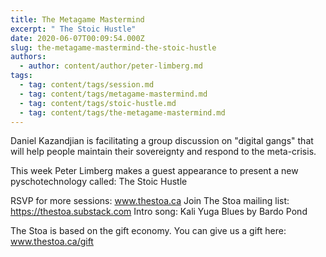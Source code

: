 ```yaml
---
title: The Metagame Mastermind
excerpt: " The Stoic Hustle"
date: 2020-06-07T00:09:54.000Z
slug: the-metagame-mastermind-the-stoic-hustle
authors:
  - author: content/author/peter-limberg.md
tags:
  - tag: content/tags/session.md
  - tag: content/tags/metagame-mastermind.md
  - tag: content/tags/stoic-hustle.md
  - tag: content/tags/the-metagame-mastermind.md
---
```


Daniel Kazandjian is facilitating a group discussion on "digital gangs" that will help people maintain their sovereignty and respond to the meta-crisis.

This week Peter Limberg makes a guest appearance to present a new pyschotechnology called: The Stoic Hustle

RSVP for more sessions: www.thestoa.ca
Join The Stoa mailing list: https://thestoa.substack.com
Intro song: Kali Yuga Blues by Bardo Pond

The Stoa is based on the gift economy. You can give us a gift here: www.thestoa.ca/gift
